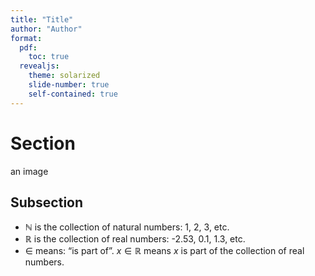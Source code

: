 ```yaml
---
title: "Title"
author: "Author"
format:
  pdf:
    toc: true
  revealjs:
    theme: solarized
    slide-number: true
    self-contained: true
---
```


# Section
an image
	
## Subsection

- $\mathbb{N}$ is the collection of natural numbers: 1, 2, 3, etc.
- $\mathbb{R}$ is the collection of real numbers: -2.53, 0.1, 1.3, etc.
- $\in$ means: "is part of". $x \in \mathbb{R}$ means $x$ is part of the collection of real numbers.

